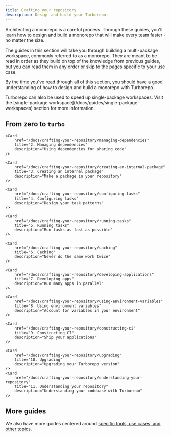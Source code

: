 ```yaml
---
title: Crafting your repository
description: Design and build your Turborepo.
---
```



Architecting a monorepo is a careful process. Through these guides, you'll learn how to design and build a monorepo that will make every team faster - no matter the size.

The guides in this section will take you through building a multi-package workspace, commonly referred to as a monorepo. They are meant to be read in order as they build on top of the knowledge from previous guides, but you can read them in any order or skip to the pages specific to your use case.

By the time you've read through all of this section, you should have a good understanding of how to design and build a monorepo with Turborepo.

<Callout type="info">
  Turborepo can also be used to speed up single-package workspaces. Visit the
  [single-package workspace](/docs/guides/single-package-workspaces) section for
  more information.
</Callout>

## From zero to `turbo`

<Cards>
    <Card
        href="/docs/crafting-your-repository/structuring-a-repository"
        title="1. Structuring a repository"
        description="Design the directory structure of your monorepo."
    />

    <Card
        href="/docs/crafting-your-repository/managing-dependencies"
        title="2. Managing dependencies"
        description="Using dependencies for sharing code"
    />

    <Card
        href="/docs/crafting-your-repository/creating-an-internal-package"
        title="3. Creating an internal package"
        description="Make a package in your repository"
    />

    <Card
        href="/docs/crafting-your-repository/configuring-tasks"
        title="4. Configuring tasks"
        description="Design your task patterns"
    />

    <Card
        href="/docs/crafting-your-repository/running-tasks"
        title="5. Running tasks"
        description="Run tasks as fast as possible"
    />

    <Card
        href="/docs/crafting-your-repository/caching"
        title="6. Caching"
        description="Never do the same work twice"
    />

    <Card
        href="/docs/crafting-your-repository/developing-applications"
        title="7. Developing apps"
        description="Run many apps in parallel"
    />

    <Card
        href="/docs/crafting-your-repository/using-environment-variables"
        title="8. Using environment variables"
        description="Account for variables in your environment"
    />

    <Card
        href="/docs/crafting-your-repository/constructing-ci"
        title="9. Constructing CI"
        description="Ship your applications"
    />

    <Card
        href="/docs/crafting-your-repository/upgrading"
        title="10. Upgrading"
        description="Upgrading your Turborepo version"
    />
    <Card
        href="/docs/crafting-your-repository/understanding-your-repository"
        title="11. Understanding your repository"
        description="Understanding your codebase with Turborepo"
    />

</Cards>

## More guides

We also have more guides centered around [specific tools, use cases, and other topics](/docs/guides).
